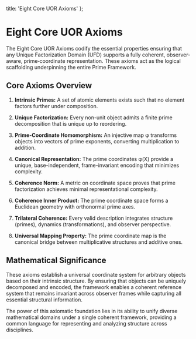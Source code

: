   title: 'Eight Core UOR Axioms'
};

# Eight Core UOR Axioms

The Eight Core UOR Axioms codify the essential properties ensuring that any Unique Factorization Domain (UFD) supports a fully coherent, observer‐aware, prime‐coordinate representation. These axioms act as the logical scaffolding underpinning the entire Prime Framework.

## Core Axioms Overview

1. **Intrinsic Primes:** A set of atomic elements exists such that no element factors further under composition.

2. **Unique Factorization:** Every non-unit object admits a finite prime decomposition that is unique up to reordering.

3. **Prime-Coordinate Homomorphism:** An injective map φ transforms objects into vectors of prime exponents, converting multiplication to addition.

4. **Canonical Representation:** The prime coordinates φ(X) provide a unique, base-independent, frame-invariant encoding that minimizes complexity.

5. **Coherence Norm:** A metric on coordinate space proves that prime factorization achieves minimal representational complexity.

6. **Coherence Inner Product:** The prime coordinate space forms a Euclidean geometry with orthonormal prime axes.

7. **Trilateral Coherence:** Every valid description integrates structure (primes), dynamics (transformations), and observer perspective.

8. **Universal Mapping Property:** The prime coordinate map is the canonical bridge between multiplicative structures and additive ones.

## Mathematical Significance

These axioms establish a universal coordinate system for arbitrary objects based on their intrinsic structure. By ensuring that objects can be uniquely decomposed and encoded, the framework enables a coherent reference system that remains invariant across observer frames while capturing all essential structural information.

The power of this axiomatic foundation lies in its ability to unify diverse mathematical domains under a single coherent framework, providing a common language for representing and analyzing structure across disciplines.
